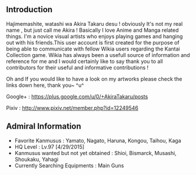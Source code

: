 
==Introduction==
Hajimemashite, watashi wa Akira Takaru desu ! obviously It's not my real name , but just call me Akira ! Basically I love Anime and Manga related things. I'm a novice visual artists who enjoys playing games and hanging out with his friends.This user account is first created for the purpose of being able to communicate with fellow Wikia users regarding the Kantai Collection game.<span style="font-size:14px;"> Wikia has always been a usefull source of information and reference for me and I would certainly like to say thank you to all contributors for their useful and informative contributions !</span>

Oh and If you would like to have a look on my artworks please check the links down here, thank you~ ^u^ 

Google+ : https://plus.google.com/u/0/+AkiraTakaru/posts

Pixiv : http://www.pixiv.net/member.php?id=12249546
==Admiral Information==
* Favorite Kanmusus : Yamato, Nagato, Haruna, Kongou, Taihou, Kaga 
*HQ Level : Lv.97 [4/29/2015]
*Kanmusus wanted but not yet obtained  : Shioi, Bismarck, Musashi, Shoukaku, Yahagi
*Currently Searching Equipments : Main Guns
